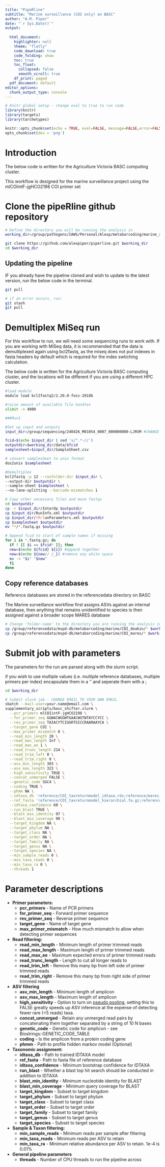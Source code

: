 ```yaml
---
title: "PipeRline"
subtitle: "Marine surveillance (COI only) on BASC"
author: "A.M. Piper"
date: "`r Sys.Date()`"
output:
  
  html_document:
    highlighter: null
    theme: "flatly"
    code_download: true
    code_folding: show
    toc: true
    toc_float: 
      collapsed: false
      smooth_scroll: true
    df_print: paged    
  pdf_document: default
editor_options: 
  chunk_output_type: console
---
```


```r
# Knitr global setup - change eval to true to run code
library(knitr)
library(targets)
library(tarchetypes)

knitr::opts_chunk$set(echo = TRUE, eval=FALSE, message=FALSE,error=FALSE, fig.show = "hold", fig.keep = "all")
opts_chunk$set(dev = 'png')
```

# Introduction

The below code is written for the Agriculture Victoria BASC computing cluster.

This workflow is designed for the marine surveillance project using the mlCOIintF-jgHCO2198 COI primer set

# Clone the pipeRline github repository

```bash
# Define the directory you will be running the analysis in
working_dir=/group/pathogens/IAWS/Personal/Alexp/metabarcoding/marine_surveillance #CHANGE TO YOUR DIRECTORY

git clone https://github.com/alexpiper/piperline.git $working_dir
cd $working_dir
```

## Updating the pipeline

IF you already have the pipeline cloned and wish to update to the latest version, run the below code in the terminal.

```bash
git pull

# if an error occurs, run:
git stash
git pull
```

# Demultiplex MiSeq run

For this workflow to run, we will need some sequencing runs to work with. If you are working with MiSeq data, it is recommended that the data is demultiplexed again using bcl2fastq, as the miseq does not put indexes in fasta headers by default which is required for the index swtiching calculation.

The below code is written for the Agriculture Victoria BASC computing cluster, and the locations will be different if you are using a different HPC cluster.

```bash
#load module
module load bcl2fastq2/2.20.0-foss-2018b

#raise amount of available file handles
ulimit -n 4000

###Run1

#Set up input and outputs
input_dir=/group/sequencing/240426_M01054_0007_000000000-LJRVM #CHANGE TO YOUR SEQ RUN

fcid=$(echo $input_dir | sed 's/^.*-//')
outputdir=$working_dir/data/$fcid
samplesheet=$input_dir/SampleSheet.csv

# convert samplesheet to unix format
dos2unix $samplesheet

#Demultiplex
bcl2fastq -p 12 --runfolder-dir $input_dir \
--output-dir $outputdir \
--sample-sheet $samplesheet \
--no-lane-splitting --barcode-mismatches 1

# Copy other necessary files and move fastqs
cd $outputdir
cp -r $input_dir/InterOp $outputdir
cp $input_dir/RunInfo.xml $outputdir
cp $input_dir/[Rr]unParameters.xml $outputdir
cp $samplesheet $outputdir
mv **/*.fastq.gz $outputdir

# Append fcid to start of sample names if missing
for i in *.fastq.gz; do
  if ! [[ $i == $fcid* ]]; then
  new=$(echo ${fcid} ${i}) #append together
  new=$(echo ${new// /_}) #remove any white space
  mv -v "$i" "$new"
  fi
done

```

## Copy reference databases

Reference databases are stored in the referencedata directory on BASC

The Marine surveillance workflow first assigns ASVs against an internal database, then anything that remains unidentified to species is then assigned against a broader scope MARES database

```bash
# Change 'folder-name' to the directory you are running the analysis in
cp /group/referencedata/mspd-db/metabarcoding/marine/COI_deakin/* $working_dir/reference/.
cp /group/referencedata/mspd-db/metabarcoding/marine/COI_mares/* $working_dir/reference/.

```

# Submit job with parameters

The parameters for the run are parsed along with the slurm script.

if you wish to use multiple values (i.e. multiple reference databases, multiple primers per index) encapsulate them in a '' and seperate them with a ;

```bash

cd $working_dir 

# Submit slurm job - CHANGE EMAIL TO YOUR OWN EMAIL
sbatch --mail-user=your.name@email.com \
supplementary_scripts/basc_shifter.slurm \
  --pcr_primers mlCOIintF-jgHCO2198 \
  --for_primer_seq GGWACWGGWTGAACWGTWTAYCCYCC \
  --rev_primer_seq TAIACYTCIGGRTGICCRAARAAYCA \
  --target_gene COI \
  --max_primer_mismatch 0 \
  --read_min_length 20 \
  --read_max_length Inf \
  --read_max_ee 1 \
  --read_trunc_length 224 \
  --read_trim_left 0 \
  --read_trim_right 0 \
  --asv_min_length 303 \
  --asv_max_length 323 \
  --high_sensitivity TRUE \
  --concat_unmerged FALSE \
  --genetic_code SGC4 \
  --coding TRUE \
  --phmm NA \
  --idtaxa_db 'reference/COI_taxreturnmodel_idtaxa.rds;reference/mares_COI_taxreturnmodel_idtaxa.rds' \
  --ref_fasta 'reference/COI_taxreturnmodel_hierarchial.fa.gz;reference/mares_COI_taxreturnmodel_hierarchial.fa.gz' \
  --idtaxa_confidence 60 \
  --run_blast TRUE \
  --blast_min_identity 97 \
  --blast_min_coverage 90 \
  --target_kingdom NA \
  --target_phylum NA \
  --target_class NA \
  --target_order NA \
  --target_family NA \
  --target_genus NA \
  --target_species NA \
  --min_sample_reads 0 \
  --min_taxa_reads 0 \
  --min_taxa_ra 0 \
  --threads 1

```

# Parameter descriptions

* **Primer parameters:**
    + **pcr_primers** - Name of PCR primers 
    + **for_primer_seq** - Forward primer sequence
    + **rev_primer_seq** - Reverse primer sequence
    + **target_gene** - Name of target gene
    + **max_primer_mismatch** - How much mismatch to allow when detecting primer sequences

* **Read filtering:**
    + **read_min_length** - Minimum length of primer trimmed reads
    + **read_max_length** - Maximum length of primer trimmed reads
    + **read_max_ee** - Maximum expected errors of primer trimmed reads
    + **read_trunc_length** - Length to cut all longer reads to
    + **read_trim_left** - Remove this many bp from left side of primer trimmed reads
    + **read_trim_right** - Remove this many bp from right side of primer trimmed reads

* **ASV filtering**
    + **asv_min_length** - Minimum length of amplicon
    + **asv_max_length** - Maximum length of amplicon
    + **high_sensitivity** - Option to turn on [pseudo pooling](https://benjjneb.github.io/dada2/pseudo.html), setting this to FALSE greatly speeds up ASV inference at the expense of detecting fewer rare (<5 reads) taxa.
    + **concat_unmerged** - Retain any unmerged read pairs by concatenating them together separated by a string of 10 N bases
    + **genetic_code** - Genetic code for amplicon - see Biostrings::GENETIC_CODE_TABLE
    + **coding** - Is the amplicon from a protein coding gene
    + **phmm** - Path to profile hidden markov model (Optional)

* **Taxonomic assignment:**
    + **idtaxa_db** - Path to trained IDTAXA model
    + **ref_fasta** - Path to fasta file of reference database
    + **idtaxa_confidence** - Minimum bootstrap confidence for IDTAXA
    + **run_blast** - Whether a blast top hit search should be conducted in addition to IDTAXA
    + **blast_min_identity** - Minimum nucleotide identity for BLAST
    + **blast_min_coverage** - Minimum query coverage for BLAST
    + **target_kingdom** - Subset to target kingdom
    + **target_phylum** - Subset to target phylum
    + **target_class** - Subset to target class
    + **target_order** - Subset to target order
    + **target_family** - Subset to target family
    + **target_genus** - Subset to target genus
    + **target_species** - Subset to target species

* **Sample & Taxon filtering:**
    + **min_sample_reads** - Minimum reads per sample after filtering
    + **min_taxa_reads** - Minimum reads per ASV to retain
    + **min_taxa_ra** - Minimum relative abundance per ASV to retain. 1e-4 is 0.01%
    
    
* **General pipeline parameters**
    + **threads** - Number of CPU threads to run the pipeline across
